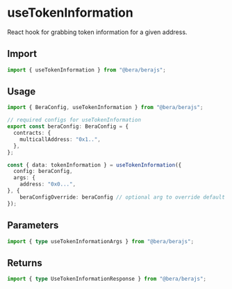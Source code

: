 # useTokenInformation

React hook for grabbing token information for a given address.

## Import

```ts
import { useTokenInformation } from "@bera/berajs";
```

## Usage

```ts twoslash [example.ts]
import { BeraConfig, useTokenInformation } from "@bera/berajs";

// required configs for useTokenInformation
export const beraConfig: BeraConfig = {
  contracts: {
    multicallAddress: "0x1..",
  },
};

const { data: tokenInformation } = useTokenInformation({
  config: beraConfig,
  args: {
    address: "0x0...",
}, {
    beraConfigOverride: beraConfig // optional arg to override default beraConfig
});
```

## Parameters

```ts twoslash
import { type useTokenInformationArgs } from "@bera/berajs";
```

## Returns

```ts twoslash
import { type UseTokenInformationResponse } from "@bera/berajs";
```
